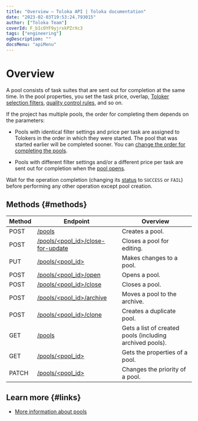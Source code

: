 ```yaml
---
title: "Overview — Toloka API | Toloka documentation"
date: "2023-02-03T19:53:24.793015"
author: ["Toloka Team"]
coverId: F_bIcOYF9yjrxkPZrXc3
tags: ["engineering"]
ogDescription: ""
docsMenu: "apiMenu"
---
```


# Overview

A pool consists of task suites that are sent out for completion at the same time. In the pool properties, you set the task price, overlap, [Toloker selection filters](/docs-new/api/filters), [quality control rules](/docs-new/api/quality_control), and so on.

If the project has multiple pools, the order for completing them depends on the parameters:

- Pools with identical filter settings and price per task are assigned to Tolokers in the order in which they were started. The pool that was started earlier will be completed sooner. You can [change the order for completing the pools](/docs-new/api/create-pool#priority).

- Pools with different filter settings and/or a different price per task are sent out for completion when the [pool opens](/docs-new/api/open-pool).

<Note mode="note" title="Note">

Wait for the operation completion (changing its [status](/docs-new/api/get-operation) to `SUCCESS` or `FAIL`) before performing any other operation except pool creation.

</Note>

## Methods {#methods}

Method | Endpoint | Overview
----- | ----- | -----
POST | [/pools](/docs-new/api/create-pool) | Creates a pool.
POST | [/pools/<pool_id>/close-for-update](/docs-new/api/close-pool-for-update) | Closes a pool for editing.
PUT | [/pools/<pool_id>](/docs-new/api/edit-pool) | Makes changes to a pool.
POST | [/pools/<pool_id>/open](/docs-new/api/open-pool) | Opens a pool.
POST | [/pools/<pool_id>/close](/docs-new/api/close-pool) | Closes a pool.
POST | [/pools/<pool_id>/archive](/docs-new/api/archive-pool) | Moves a pool to the archive.
POST | [/pools/<pool_id>/clone](/docs-new/api/clone-pool) | Creates a duplicate pool.
GET | [/pools](/docs-new/api/get-pool-list) | Gets a list of created pools (including archived pools).
GET | [/pools/<pool_id>](/docs-new/api/get-pool) | Gets the properties of a pool.
PATCH | [/pools/<pool_id>](/docs-new/api/set-priority-pool) | Changes the priority of a pool.

## Learn more {#links}

- [More information about pools](/docs-new/guide/pool-main)
